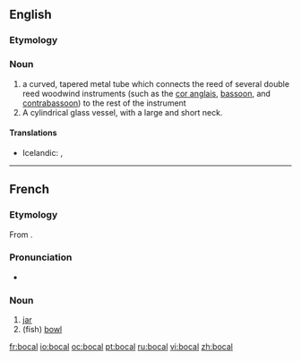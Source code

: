 ==English==
{{wikipedia|bocal}}

===Etymology===
{{etyl|fr}}

===Noun===
{{en-noun}}

# a curved, tapered metal tube which connects the reed of several double reed woodwind instruments (such as the [[cor anglais]], [[bassoon]], and [[contrabassoon]]) to the rest of the instrument
# A cylindrical glass vessel, with a large and short neck.

====Translations====
{{trans-top|metal tube connecting a double reed to the instrument}}
* Icelandic: {{qualifier|on bassoons}} {{t|is|ess|n}}, {{qualifier|on instruments of the oboe family}} {{t|is|krókur|m}}
{{trans-mid}}
{{trans-bottom}}

----

==French==

===Etymology===
From {{etyl|it|fr}} {{term|boccale}}.

===Pronunciation===
* {{IPA|/bɔkal/|lang=fr}}

===Noun===
{{fr-noun|m|plural=bocaux}}

# [[jar]]
# (fish) [[bowl]]

[[fr:bocal]]
[[io:bocal]]
[[oc:bocal]]
[[pt:bocal]]
[[ru:bocal]]
[[vi:bocal]]
[[zh:bocal]]